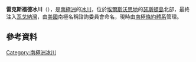 {{coord|72|5|S|100|4|W|display=title}}

'''雷克斯福德冰川'''（{{lang-en|Rexford Glacier}}），是[[南極洲|南極洲]]的[[冰川|冰川]]，位於[[埃爾斯沃思地|埃爾斯沃思地]]的[[瑟斯頓島|瑟斯頓島]]北部，最終注入[[瓦戈納灣|瓦戈納灣]]，由[[美國|美國]]南極名稱諮詢委員會命名，現時由[[南極條約體系|南極條約體系]]管理。
 
==參考資料==
{{usgs-gazetteer}}

{{Antarctica-geo-stub}}
[[Category:南極洲冰川|Category:南極洲冰川]]